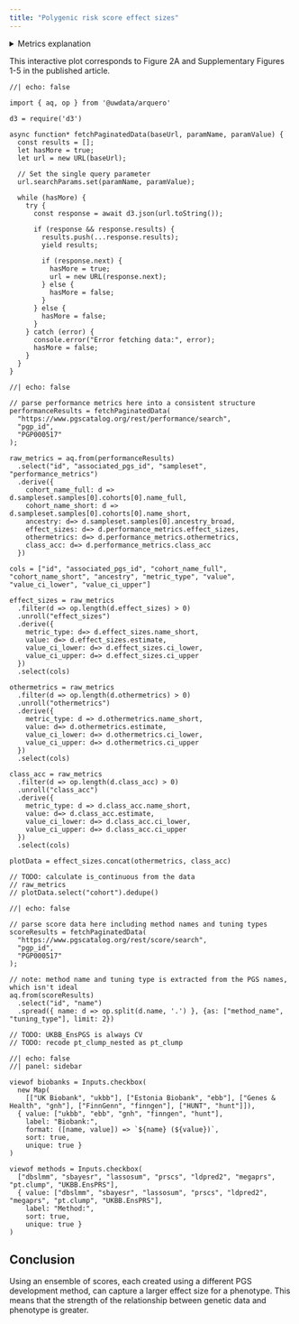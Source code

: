 ```yaml
---
title: "Polygenic risk score effect sizes"
---
```


<details>

<summary>Metrics explanation</summary>

<dl>

<dt>AUC</dt>

<dd>Area Under Receiver Operating Characteristic</dd>

<dd>This metric cares only about relative ordering of observations, and is available only for binary traits.</dd>

<dt>β</dt>

<dd>Standardized regression coefficients. For continuous traits, this is the change in the trait (in standard deviations) per standard deviation of the PGS. For binary traits, this is the change in the log-odds per standard deviation of the PGS.</dd>

<dd>This is the metric that was used for meta-analyses.</dd>

<dt>Odds Ratio (OR)</dt>

<dd>This is the change in the odds ratio per standard deviation of the PGS (exp(β))</dd>

<dt>R²</dt>

<dd>This is the variance explained by the PGS on the observed scale for continuous traits, or on the liability scale for binary traits</dd>

</dl>

</details>

This interactive plot corresponds to Figure 2A and Supplementary Figures 1-5 in the published article.

```ojs
//| echo: false

import { aq, op } from '@uwdata/arquero'

d3 = require('d3')

async function* fetchPaginatedData(baseUrl, paramName, paramValue) {
  const results = [];
  let hasMore = true;
  let url = new URL(baseUrl);

  // Set the single query parameter
  url.searchParams.set(paramName, paramValue);

  while (hasMore) {
    try {
      const response = await d3.json(url.toString());

      if (response && response.results) {
        results.push(...response.results);
        yield results;

        if (response.next) {
          hasMore = true;
          url = new URL(response.next);
        } else {
          hasMore = false;
        }
      } else {
        hasMore = false;
      }
    } catch (error) {
      console.error("Error fetching data:", error);
      hasMore = false;
    }
  }
}
```

```ojs
//| echo: false

// parse performance metrics here into a consistent structure
performanceResults = fetchPaginatedData(
  "https://www.pgscatalog.org/rest/performance/search",
  "pgp_id",
  "PGP000517"
);

raw_metrics = aq.from(performanceResults)
  .select("id", "associated_pgs_id", "sampleset", "performance_metrics")
  .derive({
    cohort_name_full: d => d.sampleset.samples[0].cohorts[0].name_full,
    cohort_name_short: d => d.sampleset.samples[0].cohorts[0].name_short,
    ancestry: d=> d.sampleset.samples[0].ancestry_broad,
    effect_sizes: d=> d.performance_metrics.effect_sizes,
    othermetrics: d=> d.performance_metrics.othermetrics,
    class_acc: d=> d.performance_metrics.class_acc
  })

cols = ["id", "associated_pgs_id", "cohort_name_full", "cohort_name_short", "ancestry", "metric_type", "value", "value_ci_lower", "value_ci_upper"]

effect_sizes = raw_metrics
  .filter(d => op.length(d.effect_sizes) > 0)
  .unroll("effect_sizes")
  .derive({
    metric_type: d=> d.effect_sizes.name_short,
    value: d=> d.effect_sizes.estimate,
    value_ci_lower: d=> d.effect_sizes.ci_lower,
    value_ci_upper: d=> d.effect_sizes.ci_upper
  })
  .select(cols)

othermetrics = raw_metrics
  .filter(d => op.length(d.othermetrics) > 0)
  .unroll("othermetrics")
  .derive({
    metric_type: d => d.othermetrics.name_short,
    value: d=> d.othermetrics.estimate,
    value_ci_lower: d=> d.othermetrics.ci_lower,
    value_ci_upper: d=> d.othermetrics.ci_upper
  })
  .select(cols)
  
class_acc = raw_metrics
  .filter(d => op.length(d.class_acc) > 0)
  .unroll("class_acc")
  .derive({
    metric_type: d => d.class_acc.name_short,
    value: d=> d.class_acc.estimate,
    value_ci_lower: d=> d.class_acc.ci_lower,
    value_ci_upper: d=> d.class_acc.ci_upper
  })
  .select(cols)

plotData = effect_sizes.concat(othermetrics, class_acc)

// TODO: calculate is_continuous from the data
// raw_metrics
// plotData.select("cohort").dedupe()
```


```ojs
//| echo: false

// parse score data here including method names and tuning types
scoreResults = fetchPaginatedData(
  "https://www.pgscatalog.org/rest/score/search",
  "pgp_id",
  "PGP000517"
);

// note: method name and tuning type is extracted from the PGS names, which isn't ideal
aq.from(scoreResults)
  .select("id", "name")
  .spread({ name: d => op.split(d.name, '.') }, {as: ["method_name", "tuning_type"], limit: 2})
  
// TODO: UKBB_EnsPGS is always CV
// TODO: recode pt_clump_nested as pt_clump 
```

```ojs
//| echo: false
//| panel: sidebar

viewof biobanks = Inputs.checkbox(
  new Map( 
    [["UK Biobank", "ukbb"], ["Estonia Biobank", "ebb"], ["Genes & Health", "gnh"], ["FinnGenn", "finngen"], ["HUNT", "hunt"]]),
  { value: ["ukbb", "ebb", "gnh", "finngen", "hunt"], 
    label: "Biobank:",
    format: ([name, value]) => `${name} (${value})`, 
    sort: true, 
    unique: true }
)

viewof methods = Inputs.checkbox(
  ["dbslmm", "sbayesr", "lassosum", "prscs", "ldpred2", "megaprs", "pt.clump", "UKBB.EnsPRS"],
  { value: ["dbslmm", "sbayesr", "lassosum", "prscs", "ldpred2", "megaprs", "pt.clump", "UKBB.EnsPRS"],
    label: "Method:",
    sort: true, 
    unique: true }
)
```



## Conclusion

Using an ensemble of scores, each created using a different PGS development method, can capture a larger effect size for a phenotype. This means that the strength of the relationship between genetic data and phenotype is greater.
